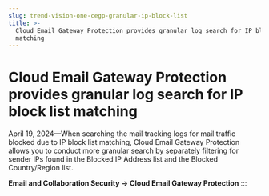 ```yaml
---
slug: trend-vision-one-cegp-granular-ip-block-list
title: >-
  Cloud Email Gateway Protection provides granular log search for IP block list
  matching
---
```

# Cloud Email Gateway Protection provides granular log search for IP block list matching

April 19, 2024—When searching the mail tracking logs for mail traffic blocked due to IP block list matching, Cloud Email Gateway Protection allows you to conduct more granular search by separately filtering for sender IPs found in the Blocked IP Address list and the Blocked Country/Region list.

**Email and Collaboration Security → Cloud Email Gateway Protection**
:::
